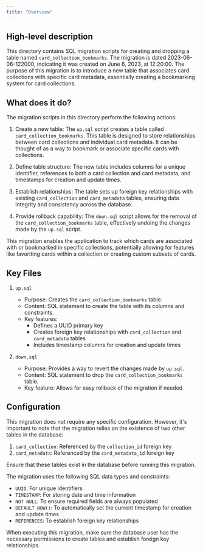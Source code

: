 ```yaml
---
title: "Overview"
---
```


## High-level description
This directory contains SQL migration scripts for creating and dropping a table named `card_collection_bookmarks`. The migration is dated 2023-06-06-122000, indicating it was created on June 6, 2023, at 12:20:00. The purpose of this migration is to introduce a new table that associates card collections with specific card metadata, essentially creating a bookmarking system for card collections.

## What does it do?
The migration scripts in this directory perform the following actions:

1. Create a new table: The `up.sql` script creates a table called `card_collection_bookmarks`. This table is designed to store relationships between card collections and individual card metadata. It can be thought of as a way to bookmark or associate specific cards with collections.

2. Define table structure: The new table includes columns for a unique identifier, references to both a card collection and card metadata, and timestamps for creation and update times.

3. Establish relationships: The table sets up foreign key relationships with existing `card_collection` and `card_metadata` tables, ensuring data integrity and consistency across the database.

4. Provide rollback capability: The `down.sql` script allows for the removal of the `card_collection_bookmarks` table, effectively undoing the changes made by the `up.sql` script.

This migration enables the application to track which cards are associated with or bookmarked in specific collections, potentially allowing for features like favoriting cards within a collection or creating custom subsets of cards.

## Key Files

1. `up.sql`
   - Purpose: Creates the `card_collection_bookmarks` table.
   - Content: SQL statement to create the table with its columns and constraints.
   - Key features:
     - Defines a UUID primary key
     - Creates foreign key relationships with `card_collection` and `card_metadata` tables
     - Includes timestamp columns for creation and update times

2. `down.sql`
   - Purpose: Provides a way to revert the changes made by `up.sql`.
   - Content: SQL statement to drop the `card_collection_bookmarks` table.
   - Key feature: Allows for easy rollback of the migration if needed

## Configuration
This migration does not require any specific configuration. However, it's important to note that the migration relies on the existence of two other tables in the database:

1. `card_collection`: Referenced by the `collection_id` foreign key
2. `card_metadata`: Referenced by the `card_metadata_id` foreign key

Ensure that these tables exist in the database before running this migration.

The migration uses the following SQL data types and constraints:

- `UUID`: For unique identifiers
- `TIMESTAMP`: For storing date and time information
- `NOT NULL`: To ensure required fields are always populated
- `DEFAULT NOW()`: To automatically set the current timestamp for creation and update times
- `REFERENCES`: To establish foreign key relationships

When executing this migration, make sure the database user has the necessary permissions to create tables and establish foreign key relationships.
